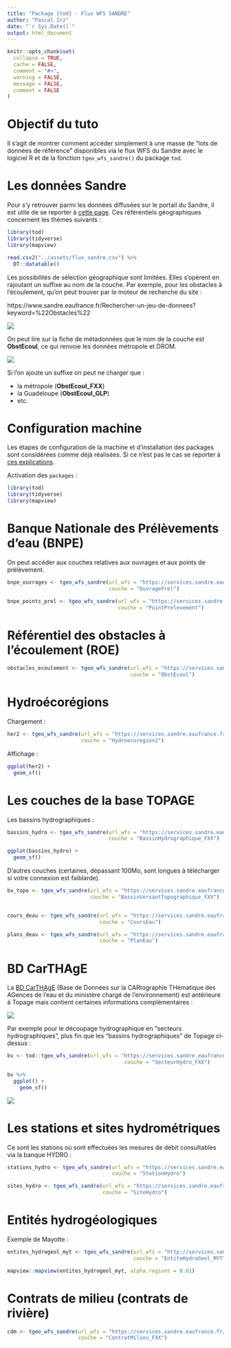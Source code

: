 ```yaml
---
title: "Package {tod} - Flux WFS SANDRE"
author: "Pascal Irz"
date: "`r Sys.Date()`"
output: html_document
---
```


```r
knitr::opts_chunk$set(
  collapse = TRUE,
  cache = FALSE,
  comment = "#>",
  warning = FALSE,
  message = FALSE,
  comment = FALSE
)
```

# Objectif du tuto

Il s'agit de montrer comment accéder simplement à une masse de "lots de données de référence" disponibles via le flux WFS du Sandre avec le logiciel R et de la fonction `tgeo_wfs_sandre()` du package `tod`.

# Les données Sandre

Pour s'y retrouver parmi les données diffusées sur le portail du Sandre, il est utile de se reporter à [cette page](https://www.sandre.eaufrance.fr/actualite/evolution-des-services-web-g%C3%A9ographiques). Ces référentiels géographiques concernent les thèmes suivants :

```r
library(tod)
library(tidyverse)
library(mapview)

read.csv2("../assets/flux_sandre.csv") %>% 
  DT::datatable()
```

Les possibilités de sélection géographique sont limitées. Elles s'opèrent en rajoutant un suffixe au nom de la couche. Par exemple, pour les obstacles à l'écoulement, qu'on peut trouver par le moteur de recherche du site :

https://www.sandre.eaufrance.fr/Rechercher-un-jeu-de-donnees?keyword=%22Obstacles%22

![](../assets/recherche_sandre.png)

On peut lire sur la fiche de métadonnées que le nom de la couche est **ObstEcoul**, ce qui renvoie les données métropole et DROM.

![](../assets/obst_ecoul.png)

Si l'on ajoute un suffixe on peut ne charger que :

- la métropole (**ObstEcoul_FXX**)
- la Guadeloupe (**ObstEcoul_GLP**)
- etc.

# Configuration machine

Les étapes de configuration de la machine et d'installation des packages sont considérées comme déjà réalisées. Si ce n'est pas le cas se reporter à [ces explications](https://rpubs.com/kamoke/723467).

Activation des `packages` :

```r
library(tod)
library(tidyverse)
library(mapview)
```


# Banque Nationale des Prélèvements d'eau (BNPE)

On peut accéder aux couches relatives aux ouvrages et aux points de prélèvement.

```r
bnpe_ouvrages <- tgeo_wfs_sandre(url_wfs = "https://services.sandre.eaufrance.fr/geo/prl",
                                 couche = "OuvragePrel")

bnpe_points_prel <- tgeo_wfs_sandre(url_wfs = "https://services.sandre.eaufrance.fr/geo/prl",
                                    couche = "PointPrelevement")
```



# Référentiel des obstacles à l'écoulement (ROE)

```r
obstacles_ecoulement <- tgeo_wfs_sandre(url_wfs = "https://services.sandre.eaufrance.fr/geo/obs",
                                        couche = "ObstEcoul")
```




# Hydroécorégions

Chargement :

```r
her2 <- tgeo_wfs_sandre(url_wfs = "https://services.sandre.eaufrance.fr/geo/mdo?",
                        couche = "Hydroecoregion2")
```

Affichage :

```r
ggplot(her2) +
  geom_sf()
```

# Les couches de la base TOPAGE

Les bassins hydrographiques :

```r
bassins_hydro <- tgeo_wfs_sandre(url_wfs = "https://services.sandre.eaufrance.fr/geo/topage?",
                                 couche = "BassinHydrographique_FXX")

ggplot(bassins_hydro) +
  geom_sf()
```

D'autres couches (certaines, dépassant 100Mo, sont longues à télécharger si votre connexion est faiblarde).

```r
bv_topo <- tgeo_wfs_sandre(url_wfs = "https://services.sandre.eaufrance.fr/geo/topage?",
                           couche = "BassinVersantTopographique_FXX")


cours_deau <- tgeo_wfs_sandre(url_wfs = "https://services.sandre.eaufrance.fr/geo/topage?",
                              couche = "CoursEau")

plans_deau <- tgeo_wfs_sandre(url_wfs = "https://services.sandre.eaufrance.fr/geo/topage?",
                              couche = "PlanEau")
```

# BD CarTHAgE

La [BD CarTHAgE](https://geo.data.gouv.fr/fr/datasets/82a7d05cc2e7bc060a62ba958728360f12a4a529) (Base de Données sur la CARtographie THématique des AGences de l'eau et du ministère chargé de l'environnement) est antérieure à Topage mais contient certaines informations complémentaires :

![](../assets/couches_carthage.png)

Par exemple pour le découpage hydrographique en "secteurs hydrographiques", plus fin que les "bassins hydrographiques" de Topage ci-dessus : 

```r
bv <- tod::tgeo_wfs_sandre(url_wfs = "https://services.sandre.eaufrance.fr/geo/sandre",
                                      couche = "SecteurHydro_FXX")

bv %>% 
  ggplot() +
    geom_sf()
```

![](../assets/secteurs_hydro.png)

# Les stations et sites hydrométriques

Ce sont les stations où sont effectuées les mesures de débit consultables via la banque HYDRO :

```r
stations_hydro <- tgeo_wfs_sandre(url_wfs = "https://services.sandre.eaufrance.fr/geo/hyd?",
                                  couche = "StationHydro")

sites_hydro <- tgeo_wfs_sandre(url_wfs = "https://services.sandre.eaufrance.fr/geo/hyd?",
                               couche = "SiteHydro")
```


# Entités hydrogéologiques

Exemple de Mayotte :

```r
entites_hydrogeol_myt <- tgeo_wfs_sandre(url_wfs = "http://services.sandre.eaufrance.fr/geo/saq?",
                                         couche = "EntiteHydroGeol_MYT")

mapview::mapview(entites_hydrogeol_myt, alpha.regions = 0.01)
```


# Contrats de milieu (contrats de rivière)

```r
cdm <- tgeo_wfs_sandre(url_wfs = "https://services.sandre.eaufrance.fr/geo/zpl?",
                       couche = "ContratMilieu_FXX")
```

